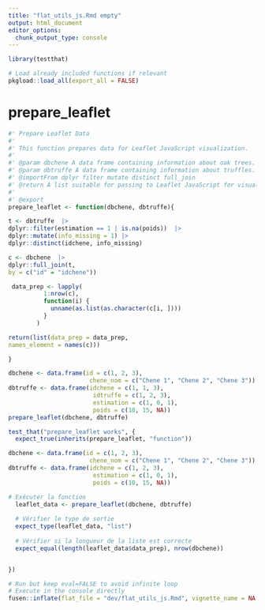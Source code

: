 ```yaml
---
title: "flat_utils_js.Rmd empty"
output: html_document
editor_options: 
  chunk_output_type: console
---
```


```r
library(testthat)
```

```r
# Load already included functions if relevant
pkgload::load_all(export_all = FALSE)
```

# prepare_leaflet
    
```r
#' Prepare Leaflet Data
#' 
#' This function prepares data for Leaflet JavaScript visualization.
#' 
#' @param dbchene A data frame containing information about oak trees.
#' @param dbtruffe A data frame containing information about truffles.
#' @importFrom dplyr filter mutate distinct full_join
#' @return A list suitable for passing to Leaflet JavaScript for visualization.
#' 
#' @export
prepare_leaflet <- function(dbchene, dbtruffe){

t <- dbtruffe  |> 
dplyr::filter(estimation == 1 | is.na(poids))  |> 
dplyr::mutate(info_missing = 1) |> 
dplyr::distinct(idchene, info_missing)

c <- dbchene  |> 
dplyr::full_join(t, 
by = c("id" = "idchene"))

 data_prep <- lapply(
          1:nrow(c),
          function(i) {
            unname(as.list(as.character(c[i, ])))
          }
        )  

return(list(data_prep = data_prep, 
names_element = names(c)))

}
```
  
```r
dbchene <- data.frame(id = c(1, 2, 3),
                       chene_nom = c("Chene 1", "Chene 2", "Chene 3"))
dbtruffe <- data.frame(idchene = c(1, 1, 3),
                        idtruffe = c(1, 2, 3),
                        estimation = c(1, 0, 1),
                        poids = c(10, 15, NA))
prepare_leaflet(dbchene, dbtruffe)
```
  
```r
test_that("prepare_leaflet works", {
  expect_true(inherits(prepare_leaflet, "function")) 

dbchene <- data.frame(id = c(1, 2, 3),
                       chene_nom = c("Chene 1", "Chene 2", "Chene 3"))
dbtruffe <- data.frame(idchene = c(1, 2, 3),
                        estimation = c(1, 0, 1),
                        poids = c(10, 15, NA))

# Exécuter la fonction
  leaflet_data <- prepare_leaflet(dbchene, dbtruffe)
  
  # Vérifier le type de sortie
  expect_type(leaflet_data, "list")
  
  # Vérifier si la longueur de la liste est correcte
  expect_equal(length(leaflet_data$data_prep), nrow(dbchene))


})
```
  

```r
# Run but keep eval=FALSE to avoid infinite loop
# Execute in the console directly
fusen::inflate(flat_file = "dev/flat_utils_js.Rmd", vignette_name = NA, check = FALSE)
```

